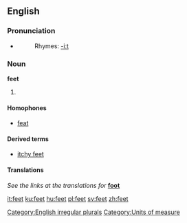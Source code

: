 ==English==

{{rank|2|open|therefore|327|feet|lay|along|four}}

===Pronunciation===
{{rfp}}
*{{audio|en-us-feet.ogg|Audio (US)}}
*:Rhymes: [[Rhymes:English:-iːt|-iːt]]

===Noun===
'''feet'''
# {{plural of|[[foot]]}}

====Homophones====
*[[feat]]

====Derived terms====
*[[itchy feet]]

====Translations====
''See the links at the translations for'' '''[[foot]]'''
<!--Note: we don't give translations of inflected forms as these can vary with sense. They should be given at the foreign words (eg, French translations of "foot" can be found by following the links in the French entries of the translation tables at "foot") so information is not duplicated, thereby avoiding inconsistent information when changes are made to one copy but not to the other-->

[[Category:English irregular plurals]]
[[Category:Units of measure]]

[[it:feet]]
[[ku:feet]]
[[hu:feet]]
[[pl:feet]]
[[sv:feet]]
[[zh:feet]]